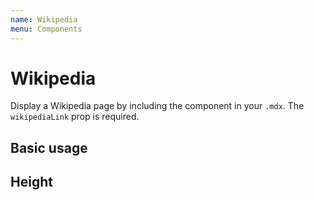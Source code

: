 ```yaml
---
name: Wikipedia
menu: Components
---
```



# Wikipedia

Display a Wikipedia page by including the component in your `.mdx`. The `wikipediaLink` prop is required.

<Props name="Wikipedia" of={Wikipedia} />

## Basic usage

<Playground>
  <Wikipedia wikipediaLink="Tim_Berners-Lee" />
</Playground>

## Height

<Playground>
  <Wikipedia wikipediaLink="Tim_Berners-Lee" height="400px" />
</Playground>
